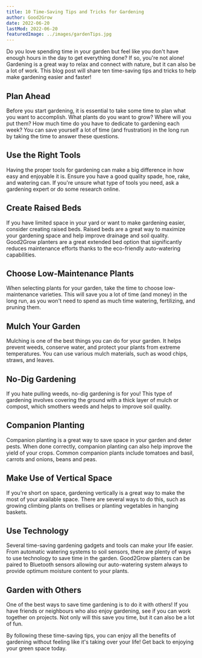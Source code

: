 ```yaml
---
title: 10 Time-Saving Tips and Tricks for Gardening
author: Good2Grow
date: 2022-06-20
lastMod: 2022-06-20
featuredImage: ../images/gardenTips.jpg
---
```


Do you love spending time in your garden but feel like you don't have enough hours in the day to get everything done? If so, you're not alone! Gardening is a great way to relax and connect with nature, but it can also be a lot of work. This blog post will share ten time-saving tips and tricks to help make gardening easier and faster!

<h2>Plan Ahead</h2>

Before you start gardening, it is essential to take some time to plan what you want to accomplish. What plants do you want to grow? Where will you put them? How much time do you have to dedicate to gardening each week? You can save yourself a lot of time (and frustration) in the long run by taking the time to answer these questions.

<h2>Use the Right Tools</h2>

Having the proper tools for gardening can make a big difference in how easy and enjoyable it is. Ensure you have a good quality spade, hoe, rake, and watering can. If you're unsure what type of tools you need, ask a gardening expert or do some research online.

<h2>Create Raised Beds</h2>

If you have limited space in your yard or want to make gardening easier, consider creating raised beds. Raised beds are a great way to maximize your gardening space and help improve drainage and soil quality. Good2Grow planters are a great extended bed option that significantly reduces maintenance efforts thanks to the eco-friendly auto-watering capabilities.

<h2>Choose Low-Maintenance Plants</h2>

When selecting plants for your garden, take the time to choose low-maintenance varieties. This will save you a lot of time (and money) in the long run, as you won't need to spend as much time watering, fertilizing, and pruning them.

<h2>Mulch Your Garden</h2>

Mulching is one of the best things you can do for your garden. It helps prevent weeds, conserve water, and protect your plants from extreme temperatures. You can use various mulch materials, such as wood chips, straws, and leaves.

<h2>No-Dig Gardening</h2>

If you hate pulling weeds, no-dig gardening is for you! This type of gardening involves covering the ground with a thick layer of mulch or compost, which smothers weeds and helps to improve soil quality.

<h2>Companion Planting</h2>

Companion planting is a great way to save space in your garden and deter pests. When done correctly, companion planting can also help improve the yield of your crops. Common companion plants include tomatoes and basil, carrots and onions, beans and peas.

<h2>Make Use of Vertical Space</h2>

If you're short on space, gardening vertically is a great way to make the most of your available space. There are several ways to do this, such as growing climbing plants on trellises or planting vegetables in hanging baskets.

<h2>Use Technology</h2>

Several time-saving gardening gadgets and tools can make your life easier. From automatic watering systems to soil sensors, there are plenty of ways to use technology to save time in the garden. Good2Grow planters can be paired to Bluetooth sensors allowing our auto-watering system always to provide optimum moisture content to your plants.

<h2>Garden with Others</h2>

One of the best ways to save time gardening is to do it with others! If you have friends or neighbours who also enjoy gardening, see if you can work together on projects. Not only will this save you time, but it can also be a lot of fun.

By following these time-saving tips, you can enjoy all the benefits of gardening without feeling like it's taking over your life! Get back to enjoying your green space today.






